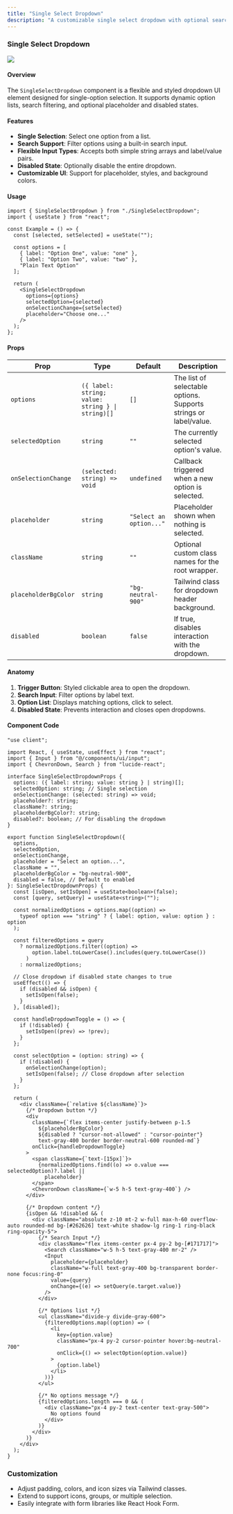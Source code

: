 ```yaml
---
title: "Single Select Dropdown"
description: "A customizable single select dropdown with optional search, placeholder, and disabled states."
---
```


### Single Select Dropdown

<Frame>
  <img src="/images/SingleSelectDropDown.png" style={{ borderRadius: "0.5rem" }} />
</Frame>

#### Overview

The `SingleSelectDropdown` component is a flexible and styled dropdown UI element designed for single-option selection. It supports dynamic option lists, search filtering, and optional placeholder and disabled states.

#### Features

- **Single Selection**: Select one option from a list.
- **Search Support**: Filter options using a built-in search input.
- **Flexible Input Types**: Accepts both simple string arrays and label/value pairs.
- **Disabled State**: Optionally disable the entire dropdown.
- **Customizable UI**: Support for placeholder, styles, and background colors.

#### Usage

```tsx
import { SingleSelectDropdown } from "./SingleSelectDropdown";
import { useState } from "react";

const Example = () => {
  const [selected, setSelected] = useState("");

  const options = [
    { label: "Option One", value: "one" },
    { label: "Option Two", value: "two" },
    "Plain Text Option"
  ];

  return (
    <SingleSelectDropdown
      options={options}
      selectedOption={selected}
      onSelectionChange={setSelected}
      placeholder="Choose one..."
    />
  );
};
```

#### Props

| Prop                 | Type                                                                  | Default              | Description                                                       |
|----------------------|-----------------------------------------------------------------------|----------------------|-------------------------------------------------------------------|
| `options`            | `({ label: string; value: string } \| string)[]`                     | `[]`                 | The list of selectable options. Supports strings or label/value.  |
| `selectedOption`     | `string`                                                              | `""`                | The currently selected option's value.                            |
| `onSelectionChange`  | `(selected: string) => void`                                          | `undefined`          | Callback triggered when a new option is selected.                |
| `placeholder`        | `string`                                                              | `"Select an option..."` | Placeholder shown when nothing is selected.                        |
| `className`          | `string`                                                              | `""`                 | Optional custom class names for the root wrapper.                |
| `placeholderBgColor` | `string`                                                              | `"bg-neutral-900"`   | Tailwind class for dropdown header background.                   |
| `disabled`           | `boolean`                                                             | `false`              | If true, disables interaction with the dropdown.                 |

#### Anatomy

1. **Trigger Button**: Styled clickable area to open the dropdown.
2. **Search Input**: Filter options by label text.
3. **Option List**: Displays matching options, click to select.
4. **Disabled State**: Prevents interaction and closes open dropdowns.

#### Component Code

```tsx
"use client";

import React, { useState, useEffect } from "react";
import { Input } from "@/components/ui/input";
import { ChevronDown, Search } from "lucide-react";

interface SingleSelectDropdownProps {
  options: ({ label: string; value: string } | string)[];
  selectedOption: string; // Single selection
  onSelectionChange: (selected: string) => void;
  placeholder?: string;
  className?: string;
  placeholderBgColor?: string;
  disabled?: boolean; // For disabling the dropdown
}

export function SingleSelectDropdown({
  options,
  selectedOption,
  onSelectionChange,
  placeholder = "Select an option...",
  className = "",
  placeholderBgColor = "bg-neutral-900",
  disabled = false, // Default to enabled
}: SingleSelectDropdownProps) {
  const [isOpen, setIsOpen] = useState<boolean>(false);
  const [query, setQuery] = useState<string>("");

  const normalizedOptions = options.map((option) =>
    typeof option === "string" ? { label: option, value: option } : option
  );

  const filteredOptions = query
    ? normalizedOptions.filter((option) =>
        option.label.toLowerCase().includes(query.toLowerCase())
      )
    : normalizedOptions;

  // Close dropdown if disabled state changes to true
  useEffect(() => {
    if (disabled && isOpen) {
      setIsOpen(false);
    }
  }, [disabled]);

  const handleDropdownToggle = () => {
    if (!disabled) {
      setIsOpen((prev) => !prev);
    }
  };

  const selectOption = (option: string) => {
    if (!disabled) {
      onSelectionChange(option);
      setIsOpen(false); // Close dropdown after selection
    }
  };

  return (
    <div className={`relative ${className}`}>
      {/* Dropdown button */}
      <div
        className={`flex items-center justify-between p-1.5 
          ${placeholderBgColor} 
          ${disabled ? "cursor-not-allowed" : "cursor-pointer"} 
          text-gray-400 border border-neutral-600 rounded-md`}
        onClick={handleDropdownToggle}
      >
        <span className={`text-[15px]`}>
          {normalizedOptions.find((o) => o.value === selectedOption)?.label ||
            placeholder}
        </span>
        <ChevronDown className={`w-5 h-5 text-gray-400`} />
      </div>

      {/* Dropdown content */}
      {isOpen && !disabled && (
        <div className="absolute z-10 mt-2 w-full max-h-60 overflow-auto rounded-md bg-[#262626] text-white shadow-lg ring-1 ring-black ring-opacity-5">
          {/* Search Input */}
          <div className="flex items-center px-4 py-2 bg-[#171717]">
            <Search className="w-5 h-5 text-gray-400 mr-2" />
            <Input
              placeholder={placeholder}
              className="w-full text-gray-400 bg-transparent border-none focus:ring-0"
              value={query}
              onChange={(e) => setQuery(e.target.value)}
            />
          </div>

          {/* Options list */}
          <ul className="divide-y divide-gray-600">
            {filteredOptions.map((option) => (
              <li
                key={option.value}
                className="px-4 py-2 cursor-pointer hover:bg-neutral-700"
                onClick={() => selectOption(option.value)}
              >
                {option.label}
              </li>
            ))}
          </ul>

          {/* No options message */}
          {filteredOptions.length === 0 && (
            <div className="px-4 py-2 text-center text-gray-500">
              No options found
            </div>
          )}
        </div>
      )}
    </div>
  );
}

```

### Customization

- Adjust padding, colors, and icon sizes via Tailwind classes.
- Extend to support icons, groups, or multiple selection.
- Easily integrate with form libraries like React Hook Form.
